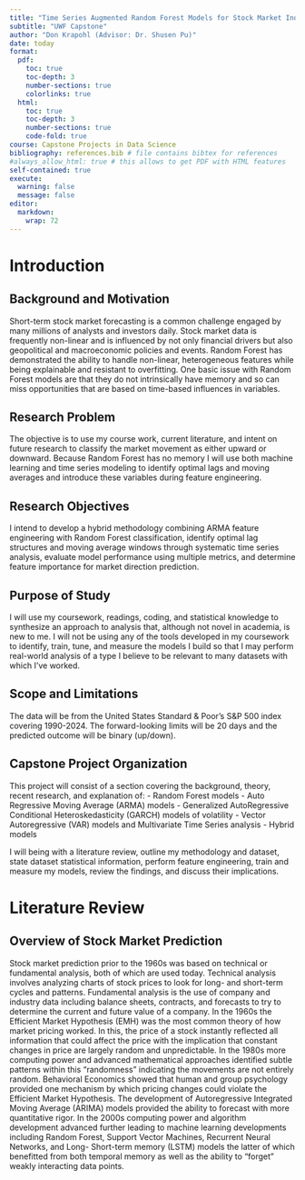 ```yaml
---
title: "Time Series Augmented Random Forest Models for Stock Market Index Direction Prediction"
subtitle: "UWF Capstone"
author: "Don Krapohl (Advisor: Dr. Shusen Pu)"
date: today
format:
  pdf:
    toc: true
    toc-depth: 3
    number-sections: true
    colorlinks: true
  html:
    toc: true
    toc-depth: 3
    number-sections: true
    code-fold: true
course: Capstone Projects in Data Science
bibliography: references.bib # file contains bibtex for references
#always_allow_html: true # this allows to get PDF with HTML features
self-contained: true
execute: 
  warning: false
  message: false
editor: 
  markdown: 
    wrap: 72
---
```



# Introduction {#sec-introduction}


## Background and Motivation {#sec-background}

Short-term stock market forecasting is a common challenge engaged by many millions of analysts and investors daily. Stock market data is frequently non-linear and is influenced by not only financial drivers but also geopolitical and macroeconomic policies and events. Random Forest has demonstrated the ability to handle non-linear, heterogeneous features while being explainable and resistant to overfitting. One basic issue with Random Forest models are that they do not intrinsically have memory and so can miss opportunities that are based on time-based influences in variables.

## Research Problem {#sec-problem}

The objective is to use my course work, current literature, and intent on future research to classify the market movement as either upward or downward. Because Random Forest has no memory I will use both machine learning and time series modeling to identify optimal lags and moving averages and introduce these variables during feature engineering.

## Research Objectives {#sec-objectives}

I intend to develop a hybrid methodology combining ARMA feature engineering with Random Forest classification, identify optimal lag structures and moving average windows through systematic time series analysis, evaluate model performance using multiple metrics, and determine feature importance for market direction prediction.

## Purpose of Study {#sec-significance}

I will use my coursework, readings, coding, and statistical knowledge to synthesize an approach to analysis that, although not novel in academia, is new to me. I will not be using any of the tools developed in my coursework to identify, train, tune, and measure the models I build so that I may perform real-world analysis of a type I believe to be relevant to many datasets with which I've worked.

## Scope and Limitations {#sec-scope}

The data will be from the United States Standard & Poor's S&P 500 index covering 1990-2024. The forward-looking limits will be 20 days and the predicted outcome will be binary (up/down).

## Capstone Project Organization {#sec-organization}

This project will consist of a section covering the background, theory, recent research, and explanation of:
- Random Forest models
- Auto Regressive Moving Average (ARMA) models
- Generalized AutoRegressive Conditional Heteroskedasticity (GARCH) models of volatility
- Vector Autoregressive (VAR) models and Multivariate Time Series analysis
- Hybrid models

I will being with a literature review, outline my methodology and dataset, state dataset statistical information, perform feature engineering, train and measure my models, review the findings, and discuss their implications.

# Literature Review {#sec-literature}

## Overview of Stock Market Prediction {#sec-lit-overview}

Stock market prediction prior to the 1960s was based on technical or fundamental analysis, both of which are used today. Technical analysis involves analyzing charts of stock prices to look for long- and short-term cycles and patterns. Fundamental analysis is the use of company and industry data including balance sheets, contracts, and forecasts to try to determine the current and future value of a company. In the 1960s the Efficient Market Hypothesis (EMH) was the most common theory of how market pricing worked. In this, the price of a stock instantly reflected all information that could affect the price with the implication that constant changes in price are largely random and unpredictable. In the 1980s more computing power and advanced mathematical approaches identified subtle patterns within this "randomness" indicating the movements are not entirely random. Behavioral Economics showed that human and group psychology provided one mechanism by which pricing changes could violate the Efficient Market Hypothesis. The development of Autoregressive Integrated Moving Average (ARIMA) models provided the ability to forecast with more quantitative rigor. In the 2000s computing power and algorithm development advanced further leading to machine learning developments including Random Forest, Support Vector Machines, Recurrent Neural Networks, and Long- Short-term memory (LSTM) models the latter of which benefitted from both temporal memory as well as the ability to "forget" weakly interacting data points.
